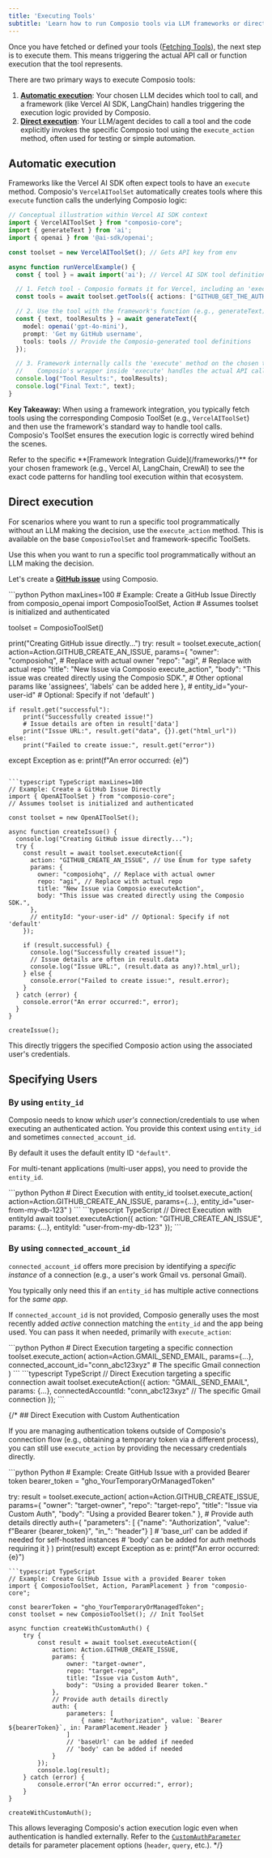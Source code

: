 ```yaml
---
title: 'Executing Tools'
subtitle: 'Learn how to run Composio tools via LLM frameworks or directly from your code'
---
```


Once you have fetched or defined your tools ([Fetching Tools](/tool-calling/fetching-tools)), the next step is to execute them. This means triggering the actual API call or function execution that the tool represents.

There are two primary ways to execute Composio tools:

1. **[Automatic execution](#automatic-execution)**: Your chosen LLM decides which tool to call, and a framework (like Vercel AI SDK, LangChain) handles triggering the execution logic provided by Composio.
2. **[Direct execution](#direct-execution)**: Your LLM/agent decides to call a tool and the code explicitly invokes the specific Composio tool using the `execute_action` method, often used for testing or simple automation.

## Automatic execution
Frameworks like the Vercel AI SDK often expect tools to have an `execute` method. Composio's `VercelAIToolSet` automatically creates tools where this `execute` function calls the underlying Composio logic:

```typescript Vercel AI SDK maxLines=100
// Conceptual illustration within Vercel AI SDK context
import { VercelAIToolSet } from "composio-core";
import { generateText } from 'ai';
import { openai } from '@ai-sdk/openai';

const toolset = new VercelAIToolSet(); // Gets API key from env

async function runVercelExample() {
  const { tool } = await import('ai'); // Vercel AI SDK tool definition type

  // 1. Fetch tool - Composio formats it for Vercel, including an 'execute' function
  const tools = await toolset.getTools({ actions: ["GITHUB_GET_THE_AUTHENTICATED_USER"] });

  // 2. Use the tool with the framework's function (e.g., generateText)
  const { text, toolResults } = await generateText({
    model: openai('gpt-4o-mini'),
    prompt: 'Get my GitHub username',
    tools: tools // Provide the Composio-generated tool definitions
  });

  // 3. Framework internally calls the 'execute' method on the chosen tool.
  //    Composio's wrapper inside 'execute' handles the actual API call.
  console.log("Tool Results:", toolResults);
  console.log("Final Text:", text);
}
```

**Key Takeaway:** When using a framework integration, you typically fetch tools using the corresponding Composio ToolSet (e.g., `VercelAIToolSet`) and then use the framework's standard way to handle tool calls. Composio's ToolSet ensures the execution logic is correctly wired behind the scenes.

<Tip>
Refer to the specific **[Framework Integration Guide](/frameworks/)** for your chosen framework (e.g., Vercel AI, LangChain, CrewAI) to see the exact code patterns for handling tool execution within that ecosystem.
</Tip>

## Direct execution

For scenarios where you want to run a specific tool programmatically without an LLM making the decision, use the `execute_action` method. This is available on the base `ComposioToolSet` and framework-specific ToolSets.

<Note>Use this when you want to run a specific tool programmatically without an LLM making the decision.</Note>

Let's create a **[GitHub issue](/tools/github#github_create_an_issue)** using Composio.

<CodeGroup>
```python Python maxLines=100
# Example: Create a GitHub Issue Directly
from composio_openai import ComposioToolSet, Action
# Assumes toolset is initialized and authenticated

toolset = ComposioToolSet()

print("Creating GitHub issue directly...")
try:
    result = toolset.execute_action(
        action=Action.GITHUB_CREATE_AN_ISSUE,
        params={
            "owner": "composiohq",  # Replace with actual owner
            "repo": "agi",  # Replace with actual repo
            "title": "New Issue via Composio execute_action",
            "body": "This issue was created directly using the Composio SDK.",
            # Other optional params like 'assignees', 'labels' can be added here
        },
        # entity_id="your-user-id" # Optional: Specify if not 'default'
    )

    if result.get("successful"):
        print("Successfully created issue!")
        # Issue details are often in result['data']
        print("Issue URL:", result.get("data", {}).get("html_url"))
    else:
        print("Failed to create issue:", result.get("error"))

except Exception as e:
    print(f"An error occurred: {e}")
```

```typescript TypeScript maxLines=100
// Example: Create a GitHub Issue Directly
import { OpenAIToolSet } from "composio-core";
// Assumes toolset is initialized and authenticated

const toolset = new OpenAIToolSet();

async function createIssue() {
  console.log("Creating GitHub issue directly...");
  try {
    const result = await toolset.executeAction({
      action: "GITHUB_CREATE_AN_ISSUE", // Use Enum for type safety
      params: {
        owner: "composiohq", // Replace with actual owner
        repo: "agi", // Replace with actual repo
        title: "New Issue via Composio executeAction",
        body: "This issue was created directly using the Composio SDK.",
      },
      // entityId: "your-user-id" // Optional: Specify if not 'default'
    });

    if (result.successful) {
      console.log("Successfully created issue!");
      // Issue details are often in result.data
      console.log("Issue URL:", (result.data as any)?.html_url);
    } else {
      console.error("Failed to create issue:", result.error);
    }
  } catch (error) {
    console.error("An error occurred:", error);
  }
}

createIssue();

```
</CodeGroup>

This directly triggers the specified Composio action using the associated user's credentials.

## Specifying Users

### By using `entity_id`

Composio needs to know *which user's* connection/credentials to use when executing an authenticated action. You provide this context using `entity_id` and sometimes `connected_account_id`.

By default it uses the default entity ID `"default"`.

For multi-tenant applications (multi-user apps), you need to provide the `entity_id`.

<CodeGroup>
```python Python
# Direct Execution with entity_id
toolset.execute_action(
    action=Action.GITHUB_CREATE_AN_ISSUE,
    params={...},
    entity_id="user-from-my-db-123"
)
```
```typescript TypeScript
// Direct Execution with entityId
await toolset.executeAction({
    action: "GITHUB_CREATE_AN_ISSUE",
    params: {...},
    entityId: "user-from-my-db-123"
});
```
</CodeGroup>

### By using `connected_account_id`

`connected_account_id` offers more precision by identifying a *specific instance* of a connection (e.g., a user's work Gmail vs. personal Gmail). 

You typically only need this if an `entity_id` has multiple active connections for the *same app*.

If `connected_account_id` is not provided, Composio generally uses the most recently added *active* connection matching the `entity_id` and the app being used. You can pass it when needed, primarily with `execute_action`:

<CodeGroup>
```python Python
# Direct Execution targeting a specific connection
toolset.execute_action(
    action=Action.GMAIL_SEND_EMAIL,
    params={...},
    connected_account_id="conn_abc123xyz" # The specific Gmail connection
)
```
```typescript TypeScript
// Direct Execution targeting a specific connection
await toolset.executeAction({
    action: "GMAIL_SEND_EMAIL",
    params: {...},
    connectedAccountId: "conn_abc123xyz" // The specific Gmail connection
});
```
</CodeGroup>


{/* ## Direct Execution with Custom Authentication

If you are managing authentication tokens outside of Composio's connection flow (e.g., obtaining a temporary token via a different process), you can still use `execute_action` by providing the necessary credentials directly.

<CodeGroup>
```python Python
# Example: Create GitHub Issue with a provided Bearer token
bearer_token = "gho_YourTemporaryOrManagedToken"

try:
    result = toolset.execute_action(
        action=Action.GITHUB_CREATE_ISSUE,
        params={
            "owner": "target-owner",
            "repo": "target-repo",
            "title": "Issue via Custom Auth",
            "body": "Using a provided Bearer token."
        },
        # Provide auth details directly
        auth={
            "parameters": [
                {"name": "Authorization", "value": f"Bearer {bearer_token}", "in_": "header"}
            ]
            # 'base_url' can be added if needed for self-hosted instances
            # 'body' can be added for auth methods requiring it
        }
    )
    print(result)
except Exception as e:
    print(f"An error occurred: {e}")
```
```typescript TypeScript
// Example: Create GitHub Issue with a provided Bearer token
import { ComposioToolSet, Action, ParamPlacement } from "composio-core";

const bearerToken = "gho_YourTemporaryOrManagedToken";
const toolset = new ComposioToolSet(); // Init ToolSet

async function createWithCustomAuth() {
    try {
        const result = await toolset.executeAction({
            action: Action.GITHUB_CREATE_ISSUE,
            params: {
                owner: "target-owner",
                repo: "target-repo",
                title: "Issue via Custom Auth",
                body": "Using a provided Bearer token."
            },
            // Provide auth details directly
            auth: {
                parameters: [
                    { name: "Authorization", value: `Bearer ${bearerToken}`, in: ParamPlacement.Header }
                ]
                // 'baseUrl' can be added if needed
                // 'body' can be added if needed
            }
        });
        console.log(result);
    } catch (error) {
        console.error("An error occurred:", error);
    }
}

createWithCustomAuth();
```
</CodeGroup>

This allows leveraging Composio's action execution logic even when authentication is handled externally. Refer to the [`CustomAuthParameter`](/sdk-reference/python/client/collections/CustomAuthParameter) details for parameter placement options (`header`, `query`, etc.). */}
